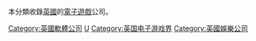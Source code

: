 本分類收錄[[英國|英國]]的[[電子遊戲|電子遊戲]]公司。

[[Category:英國軟體公司|Category:英國軟體公司]]
[[Category:各地電子遊戲公司|U]]
[[Category:英国电子游戏界|Category:英国电子游戏界]]
[[Category:英國娛樂公司|Category:英國娛樂公司]]